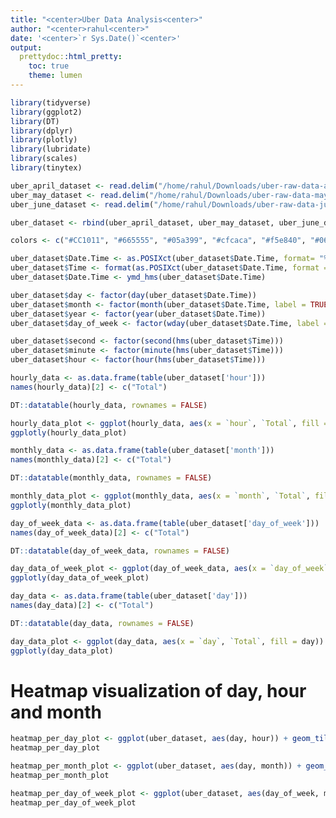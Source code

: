 ```yaml
---
title: "<center>Uber Data Analysis<center>"
author: "<center>rahul<center>"
date: '<center>`r Sys.Date()`<center>'
output:
  prettydoc::html_pretty:
    toc: true
    theme: lumen
---
```


```r
library(tidyverse)
library(ggplot2)
library(DT)
library(dplyr)
library(plotly)
library(lubridate)
library(scales)
library(tinytex)
```

```r
uber_april_dataset <- read.delim("/home/rahul/Downloads/uber-raw-data-apr14.csv", sep = ",", header = TRUE)
uber_may_dataset <- read.delim("/home/rahul/Downloads/uber-raw-data-may14.csv", sep = ",", header = TRUE)
uber_june_dataset <- read.delim("/home/rahul/Downloads/uber-raw-data-jun14.csv", sep = ",", header = TRUE)

uber_dataset <- rbind(uber_april_dataset, uber_may_dataset, uber_june_dataset)
```

```r
colors <- c("#CC1011", "#665555", "#05a399", "#cfcaca", "#f5e840", "#0683c9", "#e075b0")
```


```r
uber_dataset$Date.Time <- as.POSIXct(uber_dataset$Date.Time, format= "%m/%d/%Y %H:%M:%S")
uber_dataset$Time <- format(as.POSIXct(uber_dataset$Date.Time, format = "%m/%d/%Y %H:%M:%S"), format="%H:%M:%S")
uber_dataset$Date.Time <- ymd_hms(uber_dataset$Date.Time)

```

```r
uber_dataset$day <- factor(day(uber_dataset$Date.Time))
uber_dataset$month <- factor(month(uber_dataset$Date.Time, label = TRUE))
uber_dataset$year <- factor(year(uber_dataset$Date.Time))
uber_dataset$day_of_week <- factor(wday(uber_dataset$Date.Time, label = TRUE))
```

```r
uber_dataset$second <- factor(second(hms(uber_dataset$Time)))
uber_dataset$minute <- factor(minute(hms(uber_dataset$Time)))
uber_dataset$hour <- factor(hour(hms(uber_dataset$Time)))
```


```r
hourly_data <- as.data.frame(table(uber_dataset['hour']))
names(hourly_data)[2] <- c("Total")
```

```r
DT::datatable(hourly_data, rownames = FALSE)
```


```r
hourly_data_plot <- ggplot(hourly_data, aes(x = `hour`, `Total`, fill = hour)) + geom_bar(stat = "identity") + ggtitle("Trips Every Hour") + theme(legend.position = "none", plot.title = element_text(hjust = 0.5), plot.subtitle = element_text(hjust = 0.5)) + scale_y_continuous(labels=comma)
ggplotly(hourly_data_plot)
```

```r
monthly_data <- as.data.frame(table(uber_dataset['month']))
names(monthly_data)[2] <- c("Total")
```

```r
DT::datatable(monthly_data, rownames = FALSE)
```


```r
monthly_data_plot <- ggplot(monthly_data, aes(x = `month`, `Total`, fill = month)) + geom_bar(stat = "identity") + ggtitle("Trips monthly") + theme(legend.position = "none", plot.title = element_text(hjust = 0.5), plot.subtitle = element_text(hjust = 0.5)) + scale_y_continuous(labels=comma)
ggplotly(monthly_data_plot)
```


```r
day_of_week_data <- as.data.frame(table(uber_dataset['day_of_week']))
names(day_of_week_data)[2] <- c("Total")
```

```r
DT::datatable(day_of_week_data, rownames = FALSE)
```


```r
day_data_of_week_plot <- ggplot(day_of_week_data, aes(x = `day_of_week`, `Total`, fill = day_of_week)) + geom_bar(stat = "identity") + ggtitle("Trips days of week") + theme(legend.position = "none", plot.title = element_text(hjust = 0.5), plot.subtitle = element_text(hjust = 0.5)) + scale_y_continuous(labels=comma)
ggplotly(day_data_of_week_plot)
```

```r
day_data <- as.data.frame(table(uber_dataset['day']))
names(day_data)[2] <- c("Total")
```

```r
DT::datatable(day_data, rownames = FALSE)
```


```r
day_data_plot <- ggplot(day_data, aes(x = `day`, `Total`, fill = day)) + geom_bar(stat = "identity") + ggtitle("Trips per day") + theme(legend.position = "none", plot.title = element_text(hjust = 0.5), plot.subtitle = element_text(hjust = 0.5)) + scale_y_continuous(labels=comma)
ggplotly(day_data_plot)
```


# **Heatmap visualization of day, hour and month**

```r
heatmap_per_day_plot <- ggplot(uber_dataset, aes(day, hour)) + geom_tile(color = "white") + ggtitle("Heat Map by Hour and Day")
heatmap_per_day_plot
```

```r
heatmap_per_month_plot <- ggplot(uber_dataset, aes(day, month)) + geom_tile(color = "white") + ggtitle("Heat Map by Month and Day")
heatmap_per_month_plot
```


```r
heatmap_per_day_of_week_plot <- ggplot(uber_dataset, aes(day_of_week, month)) + geom_tile(color = "white") + ggtitle("Heat Map by Month and Day")
heatmap_per_day_of_week_plot
```
